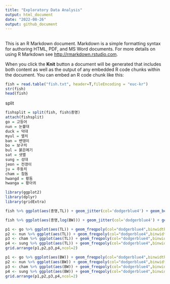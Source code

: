 ---
title: "Exploratory Data Analysis"
output: html_document
date: "2022-08-26"
output: github_document
---
## 

This is an R Markdown document. Markdown is a simple formatting syntax for authoring HTML, PDF, and MS Word documents. For more details on using R Markdown see <http://rmarkdown.rstudio.com>.

When you click the **Knit** button a document will be generated that includes both content as well as the output of any embedded R code chunks within the document. You can embed an R code chunk like this:

```{r}
fish = read.table("fish.txt", header=T,fileEncoding = "euc-kr")
str(fish)
head(fish)
```

split

```{r}
fishsplit = split(fish, fish$종명)
attach(fishsplit)
go = 고등어
nun = 눈볼대
duck = 덕대
myul = 멸치
ban = 밴댕이
bo = 보구치
bul = 붉은메기
sat = 샛멸
sung = 성대
jeon = 전갱이
ju = 주둥치
cham = 참돔
hwangd = 황돔
hwanga = 황아귀 
```

 
```{r message=FALSE}
library(ggplot2)
library(dplyr)
library(gridExtra)

fish %>% ggplot(aes(종명,TL)) + geom_jitter(col='dodgerblue4') + geom_boxplot(alpha=.8) + theme_classic()+ coord_flip()

fish %>% ggplot(aes(종명,log(BW))) + geom_jitter(col='dodgerblue4') + geom_boxplot(alpha=.8) + theme_classic()+ coord_flip()

p1 <- go %>% ggplot(aes(TL)) + geom_freqpoly(col="dodgerblue4",binwidth=30) + theme_classic() + labs(title="Scomber japonicus")
p2 <- nun %>% ggplot(aes(TL)) + geom_freqpoly(col="dodgerblue4",binwidth=30) + theme_classic() + labs(title="Doederleinia berycoides")
p3 <- cham %>% ggplot(aes(TL)) + geom_freqpoly(col="dodgerblue4",binwidth=30) + theme_classic()+ labs(title="Pagrus major")
p4 <- sung %>% ggplot(aes(TL)) + geom_freqpoly(col="dodgerblue4",binwidth=30) + theme_classic()+ labs(title="Chelidonichthys spinosus")
grid.arrange(p1,p2,p3,p4,ncol=2)

p1 <- go %>% ggplot(aes(BW)) + geom_freqpoly(col="dodgerblue4",binwidth=30) + theme_classic()+ labs(title="Scomber japonicus")
p2 <- nun %>% ggplot(aes(BW)) + geom_freqpoly(col="dodgerblue4",binwidth=30) + theme_classic()+ labs(title="Doederleinia berycoides")
p3 <- cham %>% ggplot(aes(BW)) + geom_freqpoly(col="dodgerblue4",binwidth=30) + theme_classic()+ labs(title="Pagrus major")
p4 <- sung %>% ggplot(aes(BW)) + geom_freqpoly(col="dodgerblue4",binwidth=30) + theme_classic()+ labs(title="Chelidonichthys spinosus")
grid.arrange(p1,p2,p3,p4,ncol=2)
```

```{r}

```

```{r}

```